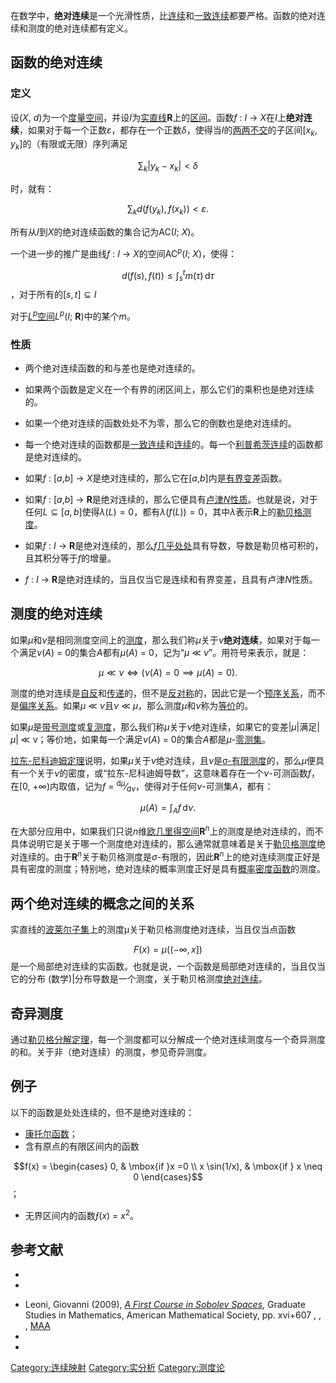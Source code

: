 在数学中，'''绝对连续'''是一个光滑性质，比[[连续|连续]]和[[一致连续|一致连续]]都要严格。函数的绝对连续和测度的绝对连续都有定义。

== 函数的绝对连续 ==
=== 定义 ===

设(''X'', ''d'')为一个[[度量空间|度量空间]]，并设''I''为[[实直线|实直线]]'''R'''上的[[区间|区间]]。函数''f'' : ''I'' → ''X''在''I''上'''绝对连续'''，如果对于每一个正数<math>\varepsilon</math>，都存在一个正数<math>\delta</math>，使得当''I''的[[两两不交|两两不交]]的子区间[''x''<sub>''k''</sub>, ''y''<sub>''k''</sub>]的（有限或无限）序列满足

:<math>\sum_{k} |y_k - x_k| < \delta</math>

时，就有：

:<math>\sum_{k} d \left( f(y_k), f(x_k) \right) < \varepsilon.</math>

所有从''I''到''X''的绝对连续函数的集合记为AC(''I''; ''X'')。

一个进一步的推广是曲线''f'' : ''I'' → ''X''的空间AC<sup>''p''</sup>(''I''; ''X'')，使得：

:<math>d \left( f(s), f(t) \right) \leq \int_{s}^{t} m(\tau) \, \mathrm{d} \tau </math>，对于所有的<math> [s, t] \subseteq I</math>

对于[[Lp空间|''L''<sup>''p''</sup>空间]]''L''<sup>''p''</sup>(''I''; '''R''')中的某个''m''。

=== 性质 ===
* 两个绝对连续函数的和与差也是绝对连续的。

* 如果两个函数是定义在一个有界的闭区间上，那么它们的乘积也是绝对连续的。

* 如果一个绝对连续的函数处处不为零，那么它的倒数也是绝对连续的。

* 每一个绝对连续的函数都是[[一致连续|一致连续]]和[[连续|连续]]的。每一个[[利普希茨连续|利普希茨连续]]的函数都是绝对连续的。

* 如果''f'' : [''a'',''b''] → ''X''是绝对连续的，那么它在[''a'',''b'']内是[[有界变差|有界变差]]函数。

* 如果''f'' : [''a'',''b''] → '''R'''是绝对连续的，那么它便具有[[卢津N性质|卢津''N''性质]]。也就是说，对于任何<math>L \subseteq [a,b]</math>使得<math>\lambda(L)=0</math>，都有<math>\lambda(f(L))=0</math>，其中<math>\lambda</math>表示'''R'''上的[[勒贝格测度|勒贝格测度]]。

* 如果''f'' : ''I'' → '''R'''是绝对连续的，那么''f''[[几乎处处|几乎处处]]具有导数，导数是勒贝格可积的，且其积分等于''f''的增量。

* ''f'' : ''I'' → '''R'''是绝对连续的，当且仅当它是连续和有界变差，且具有卢津''N''性质。

== 测度的绝对连续 ==

如果''μ''和''ν''是相同测度空间上的[[测度|测度]]，那么我们称''μ''关于''ν'''''绝对连续'''，如果对于每一个满足''ν''(''A'') = 0的集合''A''都有''μ''(''A'') = 0，记为“''μ'' ≪ ''ν''”。用符号来表示，就是：

:<math>\mu \ll \nu \iff \left( \nu(A) = 0 \implies \mu (A) = 0 \right).</math>

测度的绝对连续是[[自反关系|自反]]和[[传递关系|传递]]的，但不是[[反对称关系|反对称]]的，因此它是一个[[预序关系|预序关系]]，而不是[[偏序关系|偏序关系]]。如果''μ'' ≪ ''ν''且''ν'' ≪ ''μ''，那么测度''μ''和''ν''称为[[等价_(测度论)|等价]]的。

如果''μ''是[[带号测度|带号测度]]或[[复测度|复测度]]，那么我们称''μ''关于''ν''绝对连续，如果它的变差|''μ''|满足|''μ''| ≪ ν；等价地，如果每一个满足''ν''(''A'') = 0的集合''A''都是''μ''-[[零测集|零测集]]。

[[拉东-尼科迪姆定理|拉东-尼科迪姆定理]]说明，如果''μ''关于''ν''绝对连续，且''ν''是[[σ-有限测度|σ-有限测度]]的，那么''μ''便具有一个关于''ν''的密度，或“拉东-尼科迪姆导数”，这意味着存在一个''ν''-可测函数''f''，在[0, +∞)内取值，记为''f'' = <sup>d''μ''</sup>⁄<sub>d''ν''</sub>，使得对于任何''ν''-可测集''A''，都有：

:<math>\mu(A) = \int_A f \, \mathrm{d} \nu.</math>

在大部分应用中，如果我们只说''n''维[[欧几里得空间|欧几里得空间]]'''R'''<sup>''n''</sup>上的测度是绝对连续的，而不具体说明它是关于哪一个测度绝对连续的，那么通常就意味着是关于[[勒贝格测度|勒贝格测度]]绝对连续的。由于'''R'''<sup>''n''</sup>关于勒贝格测度是''σ''-有限的，因此'''R'''<sup>''n''</sup>上的绝对连续测度正好是具有密度的测度；特别地，绝对连续的概率测度正好是具有[[概率密度函数|概率密度函数]]的测度。

== 两个绝对连续的概念之间的关系 ==

实直线的[[波莱尔集|波莱尔子集]]上的测度μ关于勒贝格测度绝对连续，当且仅当点函数
:<math>F(x)=\mu((-\infty,x])</math>
是一个局部绝对连续的实函数。也就是说，一个函数是局部绝对连续的，当且仅当它的分布 (数学)|分布导数是一个测度，关于勒贝格测度[[绝对连续|绝对连续]]。

== 奇异测度 ==
通过[[勒贝格分解定理|勒贝格分解定理]]，每一个测度都可以分解成一个绝对连续测度与一个奇异测度的和。关于非（绝对连续）的测度，参见奇异测度。

== 例子 ==
以下的函数是处处连续的，但不是绝对连续的：
* [[康托尔函数|康托尔函数]]；
* 含有原点的有限区间内的函数
::<math>f(x) = \begin{cases} 0, & \mbox{if }x =0 \\ x \sin(1/x), & \mbox{if } x \neq 0 \end{cases} </math>；
* 无界区间内的函数''ƒ''(''x'') = ''x''<sup>2</sup>。

== 参考文献 ==

* {{cite book | author=Ambrosio, L., Gigli, N. & Savaré, G. | title=Gradient Flows in Metric Spaces and in the Space of Probability Measures | publisher=ETH Zürich, Birkhäuser Verlag, Basel | year=2005 | isbn=3-7643-2428-7 }}
* {{cite book | last=Royden | first=H.L. | title = Real Analysis | publisher = Collier Macmillan | year = 1968 | isbn=0-02-979410-2 }}

* Leoni, Giovanni (2009), ''[http://bookstore.ams.org/gsm-105 {{Wayback|url=http://bookstore.ams.org/gsm-105 |date=20200324174132 }} A First Course in Sobolev Spaces]'',  Graduate Studies in Mathematics, American Mathematical Society, pp. xvi+607 {{ISBN|978-0-8218-4768-8}}, {{MR|2527916}}, {{Zbl|1180.46001}}, [http://www.maa.org/press/maa-reviews/a-first-course-in-sobolev-spaces {{Wayback|url=http://www.maa.org/press/maa-reviews/a-first-course-in-sobolev-spaces |date=20200324174131 }} MAA]
* {{citation | last=Nielsen | first=Ole A. | title = An introduction to integration and measure theory | publisher = Wiley-Interscience | year = 1997 | isbn=0-471-59518-7 }}
* {{citation | last=Royden | first=H.L. | title = Real Analysis | publisher = Collier Macmillan | edition=third| year = 1988 | isbn=0-02-404151-3 }}

[[Category:连续映射|Category:连续映射]]
[[Category:实分析|Category:实分析]]
[[Category:测度论|Category:测度论]]